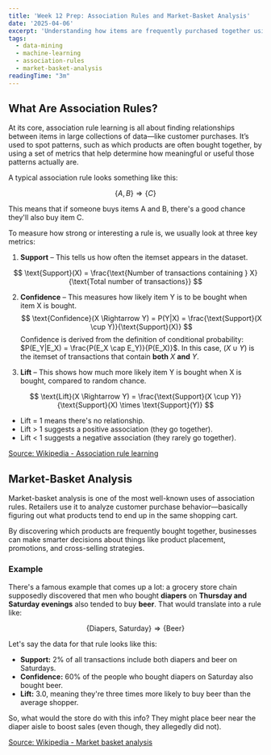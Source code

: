 ```yaml
---
title: 'Week 12 Prep: Association Rules and Market-Basket Analysis'
date: '2025-04-06'
excerpt: 'Understanding how items are frequently purchased together using association rules and market-basket analysis.'
tags:
  - data-mining
  - machine-learning
  - association-rules
  - market-basket-analysis
readingTime: "3m"
---
```


## What Are Association Rules?
At its core, association rule learning is all about finding relationships between items in large collections of data—like customer purchases. It’s used to spot patterns, such as which products are often bought together, by using a set of metrics that help determine how meaningful or useful those patterns actually are.

A typical association rule looks something like this:

$$
\{A, B\} \Rightarrow \{C\}
$$

This means that if someone buys items A and B, there's a good chance they'll also buy item C.

To measure how strong or interesting a rule is, we usually look at three key metrics:

1. **Support** – This tells us how often the itemset appears in the dataset.

$$
\text{Support}(X) = \frac{\text{Number of transactions containing } X}{\text{Total number of transactions}}
$$

2. **Confidence** – This measures how likely item Y is to be bought when item X is bought.
$$
\text{Confidence}(X \Rightarrow Y) = P(Y|X) = \frac{\text{Support}(X \cup Y)}{\text{Support}(X)}
$$
<Callout type="info">Confidence is derived from the definition of conditional probability: $P(E_Y|E_X) = \frac{P(E_X \cap E_Y)}{P(E_X)}$. In this case, $(X \cup Y)$ is the itemset of transactions that contain **both** $X$ **and** $Y$.</Callout>

3. **Lift** – This shows how much more likely item Y is bought when X is bought, compared to random chance.

$$
\text{Lift}(X \Rightarrow Y) = \frac{\text{Support}(X \cup Y)}{\text{Support}(X) \times \text{Support}(Y)}
$$
   - Lift = 1 means there's no relationship.  
   - Lift > 1 suggests a positive association (they go together).  
   - Lift < 1 suggests a negative association (they rarely go together).

[Source: Wikipedia - Association rule learning](https://en.wikipedia.org/wiki/Association_rule_learning)

## Market-Basket Analysis
Market-basket analysis is one of the most well-known uses of association rules. Retailers use it to analyze customer purchase behavior—basically figuring out what products tend to end up in the same shopping cart.

By discovering which products are frequently bought together, businesses can make smarter decisions about things like product placement, promotions, and cross-selling strategies.

### Example
There's a famous example that comes up a lot: a grocery store chain supposedly discovered that men who bought **diapers** on **Thursday and Saturday evenings** also tended to buy **beer**. That would translate into a rule like:

$$
\{\text{Diapers, Saturday}\} \Rightarrow \{\text{Beer}\}
$$

Let's say the data for that rule looks like this:
- **Support:** 2% of all transactions include both diapers and beer on Saturdays.
- **Confidence:** 60% of the people who bought diapers on Saturday also bought beer.
- **Lift:** 3.0, meaning they're three times more likely to buy beer than the average shopper.

So, what would the store do with this info? They might place beer near the diaper aisle to boost sales (even though, they allegedly did not).

[Source: Wikipedia - Market basket analysis](https://en.wikipedia.org/wiki/Market_basket_analysis)